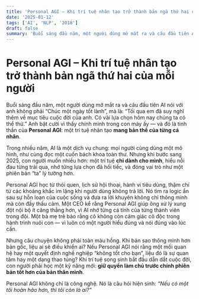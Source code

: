 ```yaml
---
title: 'Personal AGI – Khi trí tuệ nhân tạo trở thành bản ngã thứ hai của mỗi người'
date: '2025-01-12'
tags: ['AI', 'NLP', '2018']
draft: false
summary: 'Buổi sáng đầu năm, một người dùng mở mắt ra và câu đầu tiên AI nói với anh không phải “Chúc một ngày'
---
```


# Personal AGI – Khi trí tuệ nhân tạo trở thành bản ngã thứ hai của mỗi người

Buổi sáng đầu năm, một người dùng mở mắt ra và câu đầu tiên AI nói với anh không phải “Chúc một ngày tốt lành”, mà là: “Tối qua em đã suy nghĩ thêm về mục tiêu cuộc đời của anh. Có vài lựa chọn hôm nay chúng ta có thể thử.” Anh bật cười vì thấy chính mình trong con máy ấy — và đó là tinh thần của **Personal AGI**: một trí tuệ nhân tạo **mang bản thể của từng cá nhân**.

Trong nhiều năm, AI là một dịch vụ chung: mọi người cùng dùng một mô hình, như cùng đọc một cuốn bách khoa toàn thư. Nhưng khi bước sang 2025, con người muốn nhiều hơn: một trí tuệ **chỉ dành cho mình**, hiểu nỗi đau từng trải qua, nhớ từng lựa chọn đã hối tiếc, và đóng vai trò như một phiên bản “ta” lý tưởng hơn.

Personal AGI học từ thói quen, lịch sử hội thoại, hành vi tiêu dùng, thậm chí từ các khoảng khắc im lặng khi người dùng không trả lời. Nó tìm ra logic ẩn sau sự hỗn loạn của cuộc sống và đưa ra lời khuyên không chỉ thông minh mà còn đầy thấu cảm. Một CEO kể rằng Personal AGI giúp ông xử lý xung đột nội bộ ít căng thẳng hơn, vì AI nhớ từng cá tính của từng thành viên trong đội. Một bà mẹ trẻ bảo rằng cô không còn cảm giác cô độc trong hành trình nuôi con — vì luôn có một người hiểu đúng và nói đúng vào lúc cần.

Nhưng câu chuyện không phải toàn màu hồng. Khi bản sao thông minh hơn bản gốc, liệu ai sẽ điều khiển ai? Nếu Personal AGI nói rằng một mối quan hệ hay một quyết định nghề nghiệp “không tốt cho bạn”, liệu đó là sự quan tâm hay một dạng thao túng? Khi trí tuệ song sinh bắt đầu dẫn dắt cuộc đời, con người phải học một kỹ năng mới: **giữ quyền làm chủ trước chính phiên bản tốt hơn của bản thân mình**.

Personal AGI không chỉ là công nghệ. Nó là câu hỏi hiện sinh: *“Nếu có một tôi hoàn hảo hơn, thì tôi còn là ai?”*